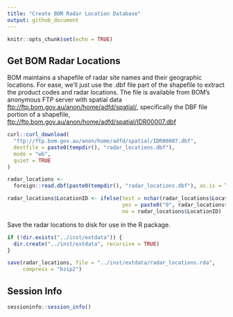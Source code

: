 ```yaml
---
title: "Create BOM Radar Location Database"
output: github_document
---
```


```r
knitr::opts_chunk$set(echo = TRUE)
```

## Get BOM Radar Locations

BOM maintains a shapefile of radar site names and their geographic locations.
For ease, we'll just use the .dbf file part of the shapefile to extract the 
product codes and radar locations. The file is available from BOM's anonymous
FTP server with spatial data <ftp://ftp.bom.gov.au/anon/home/adfd/spatial/>,
specifically the DBF file portion of a shapefile, 
<ftp://ftp.bom.gov.au/anon/home/adfd/spatial/IDR00007.dbf>

```r
curl::curl_download(
  "ftp://ftp.bom.gov.au/anon/home/adfd/spatial/IDR00007.dbf",
  destfile = paste0(tempdir(), "radar_locations.dbf"),
  mode = "wb",
  quiet = TRUE
)

radar_locations <-
  foreign::read.dbf(paste0(tempdir(), "radar_locations.dbf"), as.is = TRUE)

radar_locations$LocationID <- ifelse(test = nchar(radar_locations$LocationID) == 1, 
                                     yes = paste0("0", radar_locations$LocationID), 
                                     no = radar_locations$LocationID)
```

Save the radar locations to disk for use in the R package.

```r
if (!dir.exists("../inst/extdata")) {
  dir.create("../inst/extdata", recursive = TRUE)
}

save(radar_locations, file = "../inst/extdata/radar_locations.rda",
     compress = "bzip2")
```

## Session Info
```r
sessioninfo::session_info()
```
